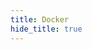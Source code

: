 ```yaml
---
title: Docker
hide_title: true
---
```



<FeatureIcon src={docker} title="Docker" />
<LinkList
  data={[
    {
      title: "基本概念",
      link: "/docs/docker/basic",
      src: docker,
    },
    {
      title: "CLI",
      link: "/docs/docker/cli",
      src: docker,
    },
    {
      title: "在 Docker 中运行 React 应用程序",
      link: "/docs/docker/dockerize-react-app",
      src: react,
    },
  ]}
/>
